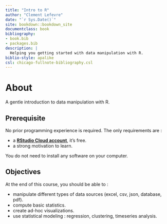 ```yaml
--- 
title: "Intro to R"
author: "Clement Lefevre"
date: "`r Sys.Date()`"
site: bookdown::bookdown_site
documentclass: book
bibliography:
- book.bib
- packages.bib
description: |
  Helping you getting started with data manipulation with R.
biblio-style: apalike
csl: chicago-fullnote-bibliography.csl
---
```


# About

A gentle introduction to data manipulation with R. 

## Prerequisite 

No prior programming experience is required. The only requirements are :

- a [**RStudio Cloud account**](https://rstudio.cloud/), it's free.
- a strong motivation to learn.

You do not need to install any software on your computer.


## Objectives

At the end of this course, you should be able to :

- manipulate different types of data sources (excel, csv, json, database, pdf).
- compute basic statistics.
- create ad-hoc visualizations.
- use statistical modeling : regression, clustering, timeseries analysis.
